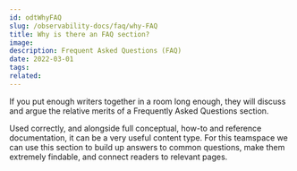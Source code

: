 ---
id: odtWhyFAQ
slug: /observability-docs/faq/why-FAQ
title: Why is there an FAQ section?
image:
description: Frequent Asked Questions (FAQ)
date: 2022-03-01
tags:
related:
---

If you put enough writers together in a room long enough, they will discuss and argue the relative merits of a Frequently Asked Questions section.

Used correctly, and alongside full conceptual, how-to and reference documentation, it can be a very useful content type. For this teamspace we can use this section to build up answers to common questions, make them extremely findable, and connect readers to relevant pages.
